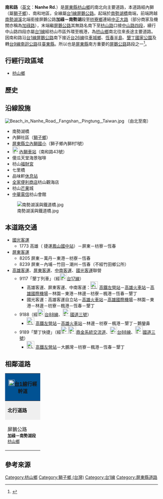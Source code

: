 {{refimprove|time=2014-05-04}}
'''南和路'''（[[英文|英文]]：'''Nanhe Rd.'''）是[[屏東縣|屏東縣]][[枋山鄉|枋山鄉]]的南北向主要道路，本道路經內獅（屬[[獅子鄉_(台灣)|獅子鄉]]）、南和地區，全線屬[[台1線|台1線]][[屏鵝公路|屏鵝公路]]。起端於[[南勢湖橋|南勢湖橋]]南端，前端跨越[[南勢湖溪|南勢湖溪]]北端銜接屏鵝公路'''加祿－南勢湖'''段至[[枋寮鄉|枋寮鄉]]連結[[中正大路|中正大路]]（部分商家及機關亦稱為[[加祿路|加祿路]]），末端繼[[屏鵝公路|屏鵝公路]]其無路名南下至[[枋山路|枋山路]]口接[[中山路_(枋山鄉)|中山路四段]]，續行中山路四段亦屬[[台1線|台1線]]經枋山市區外環至楓港，為[[枋山鄉|枋山鄉]]南北往來長途主要道路。因南和路沿[[台1線|台1線]][[屏鵝公路|屏鵝公路]]南下接近[[台26線|台26線]]往[[車城鄉_(台灣)|車城鄉]]、[[恆春半島|恆春半島]]、[[墾丁國家公園|墾丁國家公園]]及轉[[台9線|台9線]][[南迴公路|南迴公路]]往[[臺東縣|臺東縣]]。所以也是[[屏東縣|屏東縣]]南方重要的[[屏鵝公路|屏鵝公路]]路段之一<ref>{{Cite web |url=http://www.thb.gov.tw/TM/WebPage.aspx?entry=23 |title=省道公路路線表 |accessdate=2014-05-04 |archive-date=2014-07-09 |archive-url=https://web.archive.org/web/20140709195516/http://www.thb.gov.tw/TM/WebPage.aspx?entry=23 |dead-url=no }}</ref>。

== 行經行政區域 ==
* [[枋山鄉|枋山鄉]]

== 歷史 ==
{{expand section}}

== 沿線設施 ==
[[File:Beach_in_Nanhe_Road,_Fangshan,_Pingtung,_Taiwan.jpg|thumb]]
（由北至南）
* 南勢湖橋
* 內獅社區（[[獅子鄉_(台灣)|獅子鄉]]）
* [http://www.nses.ptc.edu.tw/ 屏東縣立內獅國小]{{Wayback|url=http://www.nses.ptc.edu.tw/ |date=20201123155128 }}（獅子鄉內獅村1號）
* [[File:ROC_Taiwan_Railways_Administration_Logo.svg|23px]][[內獅車站|內獅車站]]（南和路43號）
* 傻瓜天堂海景咖啡
* 枋山[[福財宮|福財宮]]
* 七里橋
* 品味軒[[休息站|休息站]]
* [[全家便利商店|全家便利商店]]枋山觀海店
* 枋山[[芒果|芒果]]城
* [[中華電信|中華電信]]枋山會館
[[File:南勢湖溪與鐵道橋.jpg|thumb]]

== 本道路交通 ==
* [[國光客運|國光客運]]
** 1773 高雄（<!-- 注释出：[[File:Kaohsiung_Metro_Logo(Logo_Only).svg|25px]] -->捷運[[鳳山國中站|鳳山國中站]]）－屏東－枋寮－恆春
* [[屏東客運|屏東客運]]
** 8205 屏東－萬丹－東港－枋寮－恆春
** 8239 屏東－內埔－竹田－潮州－恆春（不經竹田鄉公所）
* [[高雄客運|高雄客運]]、[[屏東客運|屏東客運]]、[[中南客運|中南客運]]、[[國光客運|國光客運]]聯營
** 9117「墾丁列車」（經[[File:TW_PHW17.svg|23px]][[台17線|台17線]]）
*** 高雄客運、屏東客運、中南客運：[[File:ROC_Taiwan_Railways_Administration_Logo.svg|25px]]<!-- 注释出：[[File:Kaohsiung_Metro_Logo(Logo_Only).svg|25px]] --><!-- 注释出：[[File:THSR_no_text.svg|32px]] -->[[新左營車站|高鐵左營站]]－[[高雄火車站|高雄火車站]]－[[高雄國際機場|高雄國際機場]]－林園－東港－林邊－枋寮－楓港－恆春－墾丁
*** 國光客運：高雄客運自立站－[[高雄火車站|高雄火車站]]－[[高雄國際機場|高雄國際機場]]－林園－東港－林邊－枋寮－楓港－恆春－墾丁
** 9188（經[[File:TW_PHW88.svg|23px]][[台88線|台88線]]、[[File:TWHW3.svg|25px]][[福爾摩沙高速公路|國道三號]]）
*** [[File:ROC_Taiwan_Railways_Administration_Logo.svg|25px]]<!-- 注释出：[[File:Kaohsiung_Metro_Logo(Logo_Only).svg|25px]] --><!-- 注释出：[[File:THSR_no_text.svg|32px]] -->[[新左營車站|高鐵左營站]]－[[高雄火車站|高雄火車站]]－林邊－枋寮－楓港－墾丁－鵝鑾鼻
** 9189「墾丁快捷」（經[[File:TWHW1.svg|25px]][[File:TWHW10.svg|25px]][[鼎金系統交流道|鼎金系統交流道]]、[[File:TW_PHW88.svg|23px]][[台88線|台88線]]、[[File:TWHW3.svg|25px]][[福爾摩沙高速公路|國道三號]]）
*** [[File:ROC_Taiwan_Railways_Administration_Logo.svg|25px]]<!-- 注释出：[[File:Kaohsiung_Metro_Logo(Logo_Only).svg|25px]] --><!-- 注释出：[[File:THSR_no_text.svg|32px]] -->[[新左營車站|高鐵左營站]]－大鵬灣－枋寮－楓港－恆春－墾丁

== 相鄰道路 ==
{|  class="toccolours" border="1" cellpadding="4" style="margin: 0 auto; border-collapse: collapse; text-align: center; white-space:nowrap;"
|-  
! colspan="5" style="background: #015293;" | '''[[File:TW_PHW1.svg|20px]][[台1線|台1線]]行經幹道'''
|-
| style="background: #efefef;" | '''北行道路'''
| colspan="3" style="background: #efefef;"   |'''[[屏東縣|屏東縣]]段'''
| style="background: #efefef;" | '''南行道路'''
|-
| style="width:100px; height:70px;"| 屏鵝公路<br />'''<small>加祿－南勢湖段</small>'''<br /><small>[[枋山鄉|枋山鄉]]</small>
| width="1px" style="background: #015293;"|
|  style="width:150px; height:70px" | '''南和路'''<br /><small>[[枋山鄉|枋山鄉]]</small>
| width="1px" style="background: #015293;"|
| style="width:100px; height:70px;" | '''[[中山路_(枋山鄉)|中山路四段]]'''<br /><small>[[枋山鄉|枋山鄉]]</small>
{| border="0"
|}
|}
==參考來源==
<references/>

[[Category:枋山鄉|Category:枋山鄉]]
[[Category:獅子鄉_(台灣)|Category:獅子鄉 (台灣)]]
[[Category:台1線|Category:台1線]]
[[Category:屏東縣道路|Category:屏東縣道路]]